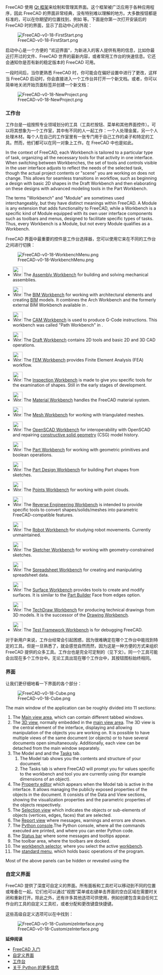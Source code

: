<languages/>

{{Docnav/zh-cn
|[[Manual:Installing/zh-cn|手册：安装]]
|[[Manual:Navigating in the 3D view/zh-cn|手册：在三维空间漫游]]
|[[Manual:Introduction|手册封面]]
|IconC=Crystal_Clear_manual.png
}}

{{Manual:TOC}}

<div class="mw-translate-fuzzy">
FreeCAD 使用 [https://en.wikipedia.org/wiki/Qt_(software) Qt 框架]来绘制和管理其界面。这个框架被广泛应用于各种应用程序，因此 FreeCAD 的界面非常经典，没有特别难以理解的地方。大多数按钮都是标准的，可以在你期望的位置找到，例如 {{MenuCommand|文件 → 打开，编辑 → 粘贴}} 等。下面是你第一次打开安装后的 FreeCAD 时的界面，显示了启动中心的外观：
</div>

<div class="mw-translate-fuzzy">
[[Image:FreeCAD-v0-18-FirstStart.png|none]]
</div>

<div class="mw-translate-fuzzy">
启动中心是一个方便的 "欢迎界面"，为新进入的客人提供有用的信息，比如你最近打开过的文件、FreeCAD 世界的最新内容，或者常用工作台的快速信息。它还会通知你是否有新的稳定版本的 FreeCAD 可用。
</div>

<div class="mw-translate-fuzzy">
一段时间后，当你更熟悉 FreeCAD 时，你可能会在偏好设置中进行了更改，这样当 FreeCAD 启动时，你会直接进入一个工作台并打开一个新文档。或者，你可以简单地关闭开始页面标签并创建一个新文档：
</div>

<div class="mw-translate-fuzzy">
[[Image:FreeCAD-v0-18-NewProject.png|none]]
</div>

<span id="Workbenches"></span>
=== 工作台 ===

<div class="mw-translate-fuzzy">
工作台是一组按照专业领域划分的工具（工具栏按钮、菜单和其他界面控件）。可以将其想象为一个工作室，其中有不同的人一起工作：一个人处理金属，另一个人处理木材。每个人在自己的工作室里有一张专门用于自己工作的桌子和特定的工具。然而，他们都可以在同一对象上工作。在 FreeCAD 中也是如此。
</div>

In the context of FreeCAD, each Workbench is tailored to a particular type of task, organizing all the necessary tools for that activity in one interface. When switching between Workbenches, the set of tools and controls visible in the user interface adjusts to reflect the needs of the selected task, though the actual project contents or "scene" you are working on does not change. This allows for seamless transitions in workflow, such as beginning a design with basic 2D shapes in the Draft Workbench and then elaborating on these designs with advanced modeling tools in the Part Workbench.

The terms "Workbench" and "Module" are sometimes used interchangeably, but they have distinct meanings within FreeCAD. A Module is any extension that adds functionality to FreeCAD, while a Workbench is a specific kind of Module equipped with its own user interface components such as toolbars and menus, designed to facilitate specific types of tasks. Thus, every Workbench is a Module, but not every Module qualifies as a Workbench.

FreeCAD 界面中最重要的控件是工作台选择器，您可以使用它来在不同的工作台之间进行切换：

<div class="mw-translate-fuzzy">
[[Image:FreeCAD-v0-18-WorkbenchMenu.png|none]]
</div>

<!--Please keep this list consistent with Workbenches, Online_Help_Toc and User_hub-->
* [[Image:Workbench_Assembly.svg|32px]] The [[Assembly_Workbench|Assembly Workbench]] for building and solving mechanical assemblies. {{Version|1.0}}

* [[Image:Workbench_BIM.svg|32px]] The [[BIM_Workbench|BIM Workbench]] for working with architectural elements and creating [https://en.wikipedia.org/wiki/Building_information_modeling BIM] models. It combines the Arch Workbench and the formerly external BIM Workbench available in {{VersionMinus|0.21}}.

* [[Image:Workbench_CAM.svg|32px]] The [[CAM_Workbench|CAM Workbench]] is used to produce G-Code instructions. This workbench was called "Path Workbench" in {{VersionMinus|0.21}}.

* [[Image:Workbench_Draft.svg|32px]] The [[Draft_Workbench|Draft Workbench]] contains 2D tools and basic 2D and 3D CAD operations.

* [[Image:Workbench_FEM.svg|32px]] The [[FEM_Workbench|FEM Workbench]] provides Finite Element Analysis (FEA) workflow.

* [[Image:Workbench_Inspection.svg|32px]] The [[Inspection_Workbench|Inspection Workbench]] is made to give you specific tools for the examination of shapes. Still in the early stages of development.

* [[Image:Workbench_Material.svg|32px]] The [[Material_Workbench|Material Workbench]] handles the FreeCAD material system. {{Version|1.0}}

* [[Image:Workbench_Mesh.svg|32px]] The [[Mesh_Workbench|Mesh Workbench]] for working with triangulated meshes.

* [[Image:Workbench_OpenSCAD.svg|32px]] The [[OpenSCAD_Workbench|OpenSCAD Workbench]] for interoperability with OpenSCAD and repairing [[Constructive_solid_geometry|constructive solid geometry]] (CSG) model history.

* [[Image:Workbench_Part.svg|32px]] The [[Part_Workbench|Part Workbench]] for working with geometric primitives and boolean operations.

* [[Image:Workbench_PartDesign.svg|32px]] The [[PartDesign_Workbench|Part Design Workbench]] for building Part shapes from sketches.

* [[Image:Workbench_Points.svg|32px]] The [[Points_Workbench|Points Workbench]] for working with point clouds.

* [[Image:Workbench_Reverse_Engineering.svg|32px]] The [[Reverse_Engineering_Workbench|Reverse Engineering Workbench]] is intended to provide specific tools to convert shapes/solids/meshes into parametric FreeCAD-compatible features.

* [[Image:Workbench_Robot.svg|32px]] The [[Robot_Workbench|Robot Workbench]] for studying robot movements. Currently unmaintained.

* [[Image:Workbench_Sketcher.svg|32px]] The [[Sketcher_Workbench|Sketcher Workbench]] for working with geometry-constrained sketches.

* [[Image:Workbench_Spreadsheet.svg|32px]] The [[Spreadsheet_Workbench|Spreadsheet Workbench]] for creating and manipulating spreadsheet data.

* [[Image:Workbench_Surface.svg|32px]] The [[Surface_Workbench|Surface Workbench]] provides tools to create and modify surfaces. It is similar to the [[Part_Builder|Part Builder]] Face from edges option.

* [[Image:Workbench_TechDraw.svg|32px]] The [[TechDraw_Workbench|TechDraw Workbench]] for producing technical drawings from 3D models. It is the successor of the [[Drawing_Workbench|Drawing Workbench]].

* [[Image:Workbench_Test.svg|32px]] The [[Testing|Test Framework Workbench]] is for debugging FreeCAD.

<div class="mw-translate-fuzzy">
对于新用户来说，工作台经常会引起困惑，因为很难确定在哪个工作台中能找到特定的工具。但是一旦熟悉了，就会感觉自然而然，因为这是一种方便的方式来组织 FreeCAD 提供的众多工具。工作台也是完全可定制的（见下文）。同一个工具可能会出现在多个工作台中。无论工具出现在哪个工作台中，其按钮图标始终相同。
</div>

<span id="The_interface"></span>
=== 界面 ===

让我们更仔细地看一下界面的各个部分：

<div class="mw-translate-fuzzy">
[[Image:FreeCAD-v0-18-Cube.png|none]]
</div>

The main window of the application can be roughly divided into 11 sections:

# The [[Main_view_area|Main view area]], which can contain different tabbed windows.
# The [[3D_view|3D view]], normally embedded in the [[Main_view_area|main view area]]. The 3D view is the central element of the interface, displaying and allowing manipulation of the objects you are working on. It is possible to have multiple views of the same document (or objects) or to have several documents open simultaneously. Additionally, each view can be detached from the main window separately. 
#The Model and and the [[Task_panel|Tasks]] tab.
## The Model tab shows you the contents and structure of your document.
## The Tasks tab is where FreeCAD will prompt you for values specific to the workbench and tool you are currently using (for example dimensions of an object).
# The [[Property_editor|Property editor]] which appears when the Model tab is active in the interface. It allows managing the publicly exposed properties of the objects in the document. It consists of the Data and View sections, showing the visualization properties and the parametric properties of the objects respectively.
#The [[Selection_view|Selection view]] which indicates the objects or sub-elements of objects (vertices, edges, faces) that are selected.
#The [[Report_view|Report view]] where messages, warnings and errors are shown.
#The [[Python_console|Python console]].The Python console, where all the commands executed are printed, and where you can enter Python code.
# The [[Status_bar|Status bar]] where some messages and tooltips appear.
# The toolbar area, where the toolbars are docked.
#The [[Std_Workbench|workbench selector]], where you select the active [[Workbenches|workbench]].
# The [[Standard_Menu|standard menu]], which holds basic operations of the program.

Most of the above panels can be hidden or revealed using the {{MenuCommand|View → Panels menu}}

<span id="Customizing_the_interface"></span>
=== 自定义界面 ===

<div class="mw-translate-fuzzy">
FreeCAD 提供了深度可自定义的界面。所有面板和工具栏可以移动到不同的位置或堆叠在一起。它们也可以通过“视图”菜单或右键单击界面的空白区域在需要时关闭和重新打开。除此之外，还有许多其他选项可供使用，例如创建包含来自任何工作台的工具的自定义工具栏，或者分配和更改键盘快捷键。
</div>

这些高级自定义选项可以在{{MenuCommand|工具 → 自定义菜单}}中找到：

<div class="mw-translate-fuzzy">
[[Image:FreeCAD-v0-18-CustomizeInterface.png|none]]
</div>

'''延伸阅读'''

* [[Getting started/zh-cn|FreeCAD 入门]]
* [[Interface Customization/zh-cn|自定义界面]]
* [[Workbenches/zh-cn|工作台]]
* [https://www.python.org 关于 Python 的更多信息]


{{Docnav
|[[Manual:安装|安装手册]]
|[[Manual:在3D视图中导航|在3D视图中导航手册]]
|[[Manual:介绍|开始手册]]
|IconC=Crystal_Clear_manual.png
}}
